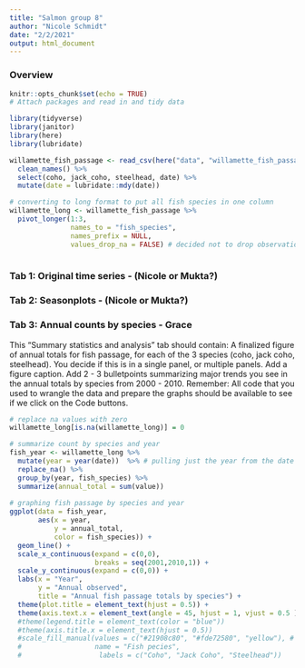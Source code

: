 ```yaml
---
title: "Salmon group 8"
author: "Nicole Schmidt"
date: "2/2/2021"
output: html_document
---
```


### Overview

```r
knitr::opts_chunk$set(echo = TRUE)
# Attach packages and read in and tidy data 

library(tidyverse)
library(janitor)
library(here)
library(lubridate)

willamette_fish_passage <- read_csv(here("data", "willamette_fish_passage.csv")) %>% 
  clean_names() %>% 
  select(coho, jack_coho, steelhead, date) %>% 
  mutate(date = lubridate::mdy(date))

# converting to long format to put all fish species in one column
willamette_long <- willamette_fish_passage %>% 
  pivot_longer(1:3,
               names_to = "fish_species",
               names_prefix = NULL,
               values_drop_na = FALSE) # decided not to drop observations with n/a values becuase in Tab 1 it says to change na values to zero
  

```

### Tab 1: Original time series - (Nicole or Mukta?)

### Tab 2: Seasonplots - (Nicole or Mukta?)

### Tab 3: Annual counts by species - Grace
This “Summary statistics and analysis” tab should contain: 
A finalized figure of annual totals for fish passage, for each of the 3 species (coho, jack coho, steelhead). You decide if this is in a single panel, or multiple panels. Add a figure caption. 
Add 2 - 3 bulletpoints summarizing major trends you see in the annual totals by species from 2000 - 2010.
Remember: All code that you used to wrangle the data and prepare the graphs should be available to see if we click on the Code buttons. 
```r
# replace na values with zero
willamette_long[is.na(willamette_long)] = 0 

# summarize count by species and year
fish_year <- willamette_long %>% 
  mutate(year = year(date))  %>% # pulling just the year from the date
  replace_na() %>% 
  group_by(year, fish_species) %>% 
  summarize(annual_total = sum(value))
  
# graphing fish passage by species and year
ggplot(data = fish_year,
       aes(x = year,
           y = annual_total,
           color = fish_species)) +
  geom_line() +
  scale_x_continuous(expand = c(0,0),
                     breaks = seq(2001,2010,1)) +
  scale_y_continuous(expand = c(0,0)) +
  labs(x = "Year",
       y = "Annual observed",
       title = "Annual fish passage totals by species") +
  theme(plot.title = element_text(hjust = 0.5)) +
  theme(axis.text.x = element_text(angle = 45, hjust = 1, vjust = 0.5 ))
  #theme(legend.title = element_text(color = "blue"))
  #theme(axis.title.x = element_text(hjust = 0.5))
  #scale_fill_manual(values = c("#21908c80", "#fde72580", "yellow"), # custom colors
  #                  name = "Fish pecies",
  #                   labels = c("Coho", "Jack Coho", "Steelhead"))

```





